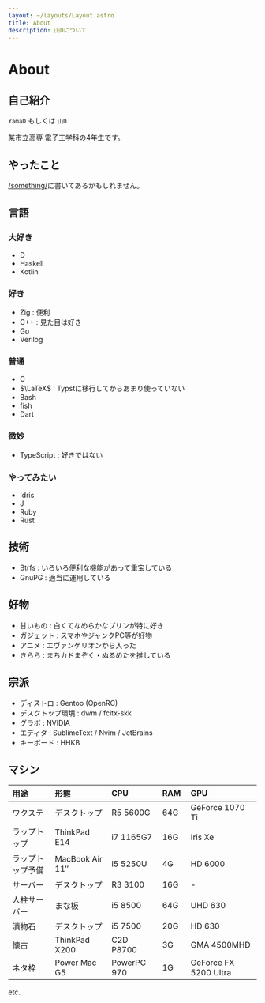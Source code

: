 ```yaml
---
layout: ~/layouts/Layout.astro
title: About
description: 山Dについて
---
```



# About

## 自己紹介

`YamaD` もしくは `山D`

某市立高専 電子工学科の4年生です。

<YO client:idle />

## やったこと

[/something/](/something/)に書いてあるかもしれません。

## 言語

### 大好き

- D
- Haskell
- Kotlin

### 好き

- Zig : 便利
- C++ : 見た目は好き
- Go
- Verilog

### 普通

- C
- $\LaTeX$ : Typstに移行してからあまり使っていない
- Bash
- fish
- Dart

### 微妙

- TypeScript : 好きではない

### やってみたい

- Idris
- J
- Ruby
- Rust

## 技術

- Btrfs : いろいろ便利な機能があって重宝している
- GnuPG : 適当に運用している

## 好物

- 甘いもの : 白くてなめらかなプリンが特に好き
- ガジェット : スマホやジャンクPC等が好物
- アニメ : エヴァンゲリオンから入った
- きらら : まちカドまぞく・ぬるめたを推している

## 宗派

- ディストロ : Gentoo (OpenRC)
- デスクトップ環境 : dwm / fcitx-skk
- グラボ : NVIDIA
- エディタ : SublimeText / Nvim / JetBrains
- キーボード : HHKB

## マシン

| 用途             | 形態                  | CPU         | RAM&nbsp; | GPU                   |
|:---------------- |:--------------------- |:----------- |:--------- |:--------------------- |
| ワクステ         | デスクトップ          | R5 5600G    | 64G       | GeForce 1070 Ti       |
| ラップトップ     | ThinkPad E14          | i7 1165G7   | 16G       | Iris Xe               |
| ラップトップ予備 | MacBook Air 11&Prime; | i5 5250U    | 4G        | HD 6000               |
| サーバー         | デスクトップ          | R3 3100     | 16G       | -                     |
| 人柱サーバー     | まな板                | i5 8500     | 64G       | UHD 630               |
| 漬物石           | デスクトップ          | i5 7500     | 20G       | HD 630                |
| 懐古             | ThinkPad X200         | C2D P8700   | 3G        | GMA 4500MHD           |
| ネタ枠           | Power Mac G5          | PowerPC 970 | 1G        | GeForce FX 5200 Ultra |
etc.
